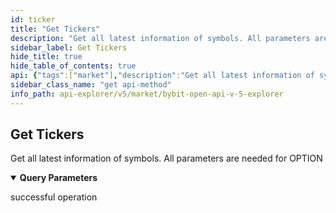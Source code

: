 ```yaml
---
id: ticker
title: "Get Tickers"
description: "Get all latest information of symbols. All parameters are needed for OPTION"
sidebar_label: Get Tickers
hide_title: true
hide_table_of_contents: true
api: {"tags":["market"],"description":"Get all latest information of symbols. All parameters are needed for OPTION","operationId":"ticker","parameters":[{"name":"category","in":"query","description":"Product type","required":true,"schema":{"type":"array","items":{"type":"string","enum":["linear","inverse","option","spot"]}}},{"name":"baseCoin","in":"query","description":"for option ONLY, baseCoin or symbol must be passed when query option","required":false,"schema":{"type":"string"}},{"name":"expDate","in":"query","description":"Expiry date. For option only. Default is all, and the parameter format is 25MAR22.","required":false,"schema":{"type":"string"}},{"name":"symbol","in":"query","description":"Symbol name","required":false,"schema":{"type":"string"}}],"responses":{"200":{"description":"successful operation"}},"method":"get","path":"/v5/market/tickers","servers":[{"url":"https://api-testnet.bybit.com","description":"Testnet server"}],"info":{"description":"Collection of v5 Restul API\n","version":"3.0.0","title":"Bybit Open API v5 explorer"},"postman":{"name":"Get Tickers","description":{"content":"Get all latest information of symbols. All parameters are needed for OPTION","type":"text/plain"},"url":{"path":["v5","market","tickers"],"host":["{{baseUrl}}"],"query":[{"disabled":false,"description":{"content":"(Required) Product type","type":"text/plain"},"key":"category","value":""},{"disabled":false,"description":{"content":"for option ONLY, baseCoin or symbol must be passed when query option","type":"text/plain"},"key":"baseCoin","value":""},{"disabled":false,"description":{"content":"Expiry date. For option only. Default is all, and the parameter format is 25MAR22.","type":"text/plain"},"key":"expDate","value":""},{"disabled":false,"description":{"content":"Symbol name","type":"text/plain"},"key":"symbol","value":""}],"variable":[]},"method":"GET"}}
sidebar_class_name: "get api-method"
info_path: api-explorer/v5/market/bybit-open-api-v-5-explorer
---
```



## Get Tickers



Get all latest information of symbols. All parameters are needed for OPTION

<details style={{"marginBottom":"1rem"}} data-collapsed={false} open={true}><summary style={{}}><strong>Query Parameters</strong></summary><div><ul><ParamsItem className={"paramsItem"} param={{"name":"category","in":"query","description":"Product type","required":true,"schema":{"type":"array","items":{"type":"string","enum":["linear","inverse","option","spot"]}}}}></ParamsItem><ParamsItem className={"paramsItem"} param={{"name":"baseCoin","in":"query","description":"for option ONLY, baseCoin or symbol must be passed when query option","required":false,"schema":{"type":"string"}}}></ParamsItem><ParamsItem className={"paramsItem"} param={{"name":"expDate","in":"query","description":"Expiry date. For option only. Default is all, and the parameter format is 25MAR22.","required":false,"schema":{"type":"string"}}}></ParamsItem><ParamsItem className={"paramsItem"} param={{"name":"symbol","in":"query","description":"Symbol name","required":false,"schema":{"type":"string"}}}></ParamsItem></ul></div></details><div><ApiTabs><TabItem label={"200"} value={"200"}><div>

successful operation

</div><div></div></TabItem></ApiTabs></div>
      